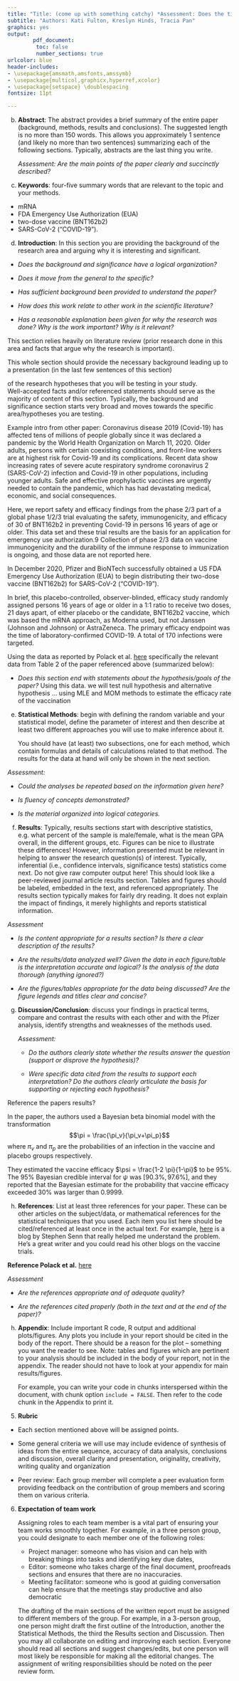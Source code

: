 ```yaml
---
title: "Title: (come up with something catchy) *Assessment: Does the title give an accurate preview of what the paper is about? Is it informative, specific, precise?*"
subtitle: "Authors: Kati Fulton, Kreslyn Hinds, Tracia Pan"
graphics: yes
output: 
        pdf_document:
         toc: false
         number_sections: true
urlcolor: blue
header-includes:
- \usepackage{amsmath,amsfonts,amssymb}
- \usepackage{multicol,graphicx,hyperref,xcolor}
- \usepackage{setspace} \doublespacing
fontsize: 11pt

---
```


b. **Abstract**: The abstract provides a brief summary of the entire paper (background, methods, results and conclusions). The suggested length is no more than 150 words. This allows you approximately 1 sentence (and likely no more than two sentences) summarizing each of the following sections. Typically, abstracts are the last thing you write.
   
     *Assessment: Are the main points of the paper clearly and succinctly described?*
     
     
c. **Keywords**: four-five summary words that are relevant to the topic and your methods.
* mRNA
* FDA Emergency Use Authorization (EUA)
* two-dose vaccine (BNT162b2)
* SARS-CoV-2 ("COVID-19"). 
   
d. **Introduction**: In this section you are providing the background of the research area and arguing why it is interesting and significant. 
  - *Does the background and significance have a logical organization?*
  - *Does it move from the general to the specific?*
    
  - *Has sufficient background been provided to understand the paper?* 
    
  - *How does this work relate to other work in the scientific literature?*
    
  - *Has a reasonable explanation been given for why the research was done? Why is the work important? Why is it relevant?*
    

This section relies heavily on literature review (prior research done in this area and facts that argue why the research is important). 

This whole section should provide the necessary background leading up to a presentation (in the last few sentences of this section)

of the research hypotheses that you will be testing in your study.  
Well-accepted facts and/or referenced statements should serve as the majority of content of this section. Typically, the background and significance section starts very broad and moves towards the specific area/hypotheses you are testing.

Example intro from other paper: Coronavirus disease 2019 (Covid-19) has affected tens of millions of people globally since it was declared a pandemic by the World Health Organization on March 11, 2020. Older adults, persons with certain coexisting conditions, and front-line workers are at highest risk for Covid-19 and its complications. Recent data show increasing rates of severe acute respiratory syndrome coronavirus 2 (SARS-CoV-2) infection and Covid-19 in other populations, including younger adults. Safe and effective prophylactic vaccines are urgently needed to contain the pandemic, which has had devastating medical, economic, and social consequences.

Here, we report safety and efficacy findings from the phase 2/3 part of a global phase 1/2/3 trial evaluating the safety, immunogenicity, and efficacy of 30 of BNT162b2 in preventing Covid-19 in persons 16 years of age or older. This data set and these trial results are the basis for an application for emergency use authorization.9 Collection of phase 2/3 data on vaccine immunogenicity and the durability of the immune response to immunization is ongoing, and those data are not reported here.


In December 2020, Pfizer and BioNTech successfully obtained a US FDA Emergency Use Authorization (EUA) to begin distributing their two-dose vaccine (BNT162b2) for SARS-CoV-2 ("COVID-19"). 

In brief, this placebo-controlled, observer-blinded, efficacy study randomly assigned persons 16 years of age or older in a 1:1 ratio to receive two doses, 21 days apart, of either placebo or the candidate, BNT162b2 vaccine, which was based the mRNA approach, as Moderna used, but not Janssen (Johnson and Johnson) or AstraZeneca. The primary efficacy endpoint was the time of laboratory-confirmed COVID-19. A total of 170 infections were targeted. 


Using the data as reported by Polack et al. [here](https://www.nejm.org/doi/full/10.1056/nejmoa2034577) specifically the relevant data from Table 2 of the paper referenced above (summarized below):
\begin{table}[h]
\centering
\caption{Vaccine Efficacy against Covid 19 at least 7 days after second dose in patients without evidence of infection}
\begin{tabular}{cccc}
Group & Covid-19 Cases & No. of subjects\\ \hline
BNT162b2 & 8 & 17,411 \\
Placebo & 162 & 17,511 \\ \hline
Total & 170 & 34,922 \\ \hline
\end{tabular}
\end{table} 


- *Does this section end with statements about the hypothesis/goals of the paper?*
Using this data. we will test null hypothesis and alternative hypothesis ... using MLE and MOM methods to estimate the efficacy rate of the vaccination
   
e. **Statistical Methods**: begin with defining the random variable and your statistical model, define the parameter of interest and then describe at least two different approaches you will use to make inference about it. 

    You should have (at least) two subsections, one for each method, which contain formulas and details of calculations related to that method. The results for the data at hand will only be shown in the next section.



  *Assessment:*
  
  - *Could the analyses be repeated based on the information given here?*
  
  - *Is fluency of concepts demonstrated?*
  
  - *Is the material organized into logical categories.*
    
   
f. **Results**: Typically, results sections start with descriptive statistics, e.g. what percent of the sample is male/female, what is the mean GPA overall, in the different groups, etc. Figures can be nice to illustrate these differences! However, information presented must be relevant in helping to answer the research question(s) of interest. Typically, inferential (i.e., confidence intervals, significance tests) statistics come next. Do not give raw computer output here! This should look like a peer-reviewed journal article results section. Tables and figures should be labeled, embedded in the text, and referenced appropriately. The results section typically makes for fairly dry reading. It does not explain the impact of findings, it merely highlights and reports statistical information. 

  *Assessment*
  
  - *Is the content appropriate for a results section? Is there a clear description of the results?*
  
  - *Are the results/data analyzed well? Given the data in each figure/table is the interpretation accurate and logical? Is the analysis of the data thorough (anything ignored?)* 

  - *Are the figures/tables appropriate for the data being discussed? Are the figure legends and titles clear and concise?*



g. **Discussion/Conclusion**: discuss your findings in practical terms, compare and contrast the results with each other and with the Pfizer analysis, identify strengths and weaknesses of the methods used. 


   *Assessment:*
   
   - *Do the authors clearly state whether the results answer the question (support or disprove the hypothesis)?*
   
   - *Were specific data cited from the results to support each interpretation? Do the authors clearly articulate the basis for supporting or rejecting each hypothesis?*
   
   
Reference the papers results?

In the paper, the authors used a Bayesian beta binomial model with the transformation 
$$\pi = \frac{\pi_v}{\pi_v+\pi_p}$$
where $\pi_v$ and $\pi_p$ are the probabilities of an infection in the vaccine and placebo groups respectively. 


They estimated the vaccine efficacy $\psi = \frac{1-2 \pi}{1-\pi}$ to be 95\%. The 95\% Bayesian credible interval for $\psi$  was $[90.3\%, 97.6\%]$, and they reported that the Bayesian estimate for the probability that vaccine efficacy exceeded 30\% was larger than 0.9999. 
   
  
h.  **References**: List at least three references for your paper. These can be other articles on the subject/data, or mathematical references for the statistical techniques that you used. Each item you list here should be cited/referenced at least once in the actual text. For example, [here](https://errorstatistics.com/2021/01/17/s-senn-beta-testing-the-pfizer-biontech-statistical-analysis-of-their-covid-19-vaccine-trial-guest-post/) is a blog by Stephen Senn that really helped me understand the problem. He's a great writer and you could read his other blogs on the vaccine trials.

**Reference Polack et al.** [here](https://www.nejm.org/doi/full/10.1056/nejmoa2034577)
   
   *Assessment*
   
   - *Are the references appropriate and of adequate quality?* 
   
   - *Are the references cited properly (both in the text and at the end of the paper)?*
   
   
h. **Appendix**: Include important R code, R output and additional plots/figures. Any plots you include in your report should be cited in the body of the report. There should be a reason for the plot – something you want the reader to see. Note: tables and figures which are pertinent to your analysis should be included in the body of your report, not in the appendix. The reader should not have to look at your appendix for main results/figures. 
    
    For example, you can write your code in chunks interspersed within the document, with chunk option `include = FALSE`. Then refer to the code chunk in the Appendix to print it. 



5. **Rubric**

  - Each section mentioned above will be assigned points.
  
  -	Some general criteria we will use may include evidence of synthesis of ideas from the entire sequence, accuracy of data analysis, conclusions and discussion, overall clarity and presentation, originality, creativity, writing quality and organization
  
  -	Peer review: Each group member will complete a peer evaluation form providing feedback on the contribution of group members and scoring them on various criteria. 

6. **Expectation of team work**

   Assigning roles to each team member is a vital part of ensuring your team works smoothly together. For example, in a three person group, you could designate to each member one of the following roles:
   - Project manager: someone who has vision and can help with breaking things into tasks and identifying key due dates,
   - Editor: someone who takes charge of the final document, proofreads sections and ensures that there are no inaccuracies.
   - Meeting facilitator: someone who is good at guiding conversation can help ensure that the meetings stay productive and also democratic
 
   The drafting of the main sections of the written report must be assigned to different members of the group. For example, in a 3-person group, one person might draft the first outline of the Introduction, another the Statistical Methods, the third the Results section and Discussion. Then you may all collaborate on editing and improving each section. Everyone should read all sections and suggest changes/edits, but one person will most likely be responsible for making all the editorial changes. 
The assignment of writing responsibilities should be noted on the peer review form. 


